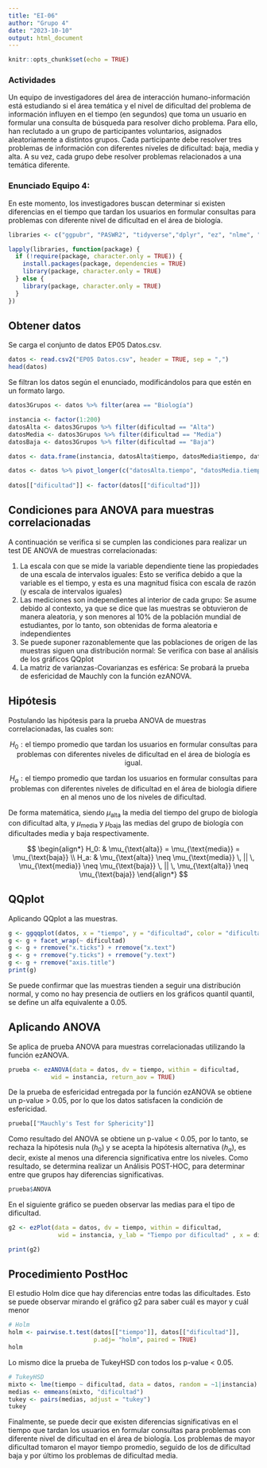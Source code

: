 ```yaml
---
title: "EI-06"
author: "Grupo 4"
date: "2023-10-10"
output: html_document
---
```


```r
knitr::opts_chunk$set(echo = TRUE)
```


### Actividades
Un equipo de investigadores del área de interacción humano-información está estudiando si el área temática y el nivel de dificultad del problema de información influyen en el tiempo (en segundos) que toma un usuario en formular una consulta de búsqueda para resolver dicho problema. Para ello, han reclutado a un grupo de participantes voluntarios, asignados aleatoriamente a distintos grupos. Cada participante debe resolver tres problemas de información con diferentes niveles de dificultad: baja, media y alta. A su vez, cada grupo debe resolver problemas relacionados a una temática diferente.

### Enunciado Equipo 4:

En este momento, los investigadores buscan determinar si existen diferencias en el tiempo que tardan los usuarios en formular consultas para problemas con diferente nivel de dificultad en el área de biología.

```r
libraries <- c("ggpubr", "PASWR2", "tidyverse","dplyr", "ez", "nlme", "emmeans")

lapply(libraries, function(package) {
  if (!require(package, character.only = TRUE)) {
    install.packages(package, dependencies = TRUE)
    library(package, character.only = TRUE)
  } else {
    library(package, character.only = TRUE)
  }
})

```


## Obtener datos

Se carga el conjunto de datos EP05 Datos.csv.

```r
datos <- read.csv2("EP05 Datos.csv", header = TRUE, sep = ",")
head(datos)
```

Se filtran los datos según el enunciado, modificándolos para que estén en un formato largo.

```r

datos3Grupos <- datos %>% filter(area == "Biología")

instancia <- factor(1:200)
datosAlta <- datos3Grupos %>% filter(dificultad == "Alta")
datosMedia <- datos3Grupos %>% filter(dificultad == "Media")
datosBaja <- datos3Grupos %>% filter(dificultad == "Baja")

datos <- data.frame(instancia, datosAlta$tiempo, datosMedia$tiempo, datosBaja$tiempo)

datos <- datos %>% pivot_longer(c("datosAlta.tiempo", "datosMedia.tiempo", "datosBaja.tiempo"), names_to = "dificultad", values_to = "tiempo")
                               
datos[["dificultad"]] <- factor(datos[["dificultad"]])

```

## Condiciones para ANOVA para muestras correlacionadas

A continuación se verifica si se cumplen las condiciones para realizar un test DE ANOVA de muestras correlacionadas:

1. La escala con que se mide la variable dependiente tiene las propiedades de una escala de intervalos iguales: Esto se verifica debido a que la variable es el tiempo, y esta es una magnitud física con escala de razón (y escala de intervalos iguales)
2. Las mediciones son independientes al interior de cada grupo: Se asume debido al contexto, ya que se dice que las muestras se obtuvieron de manera aleatoria, y son menores al 10% de la población mundial de estudiantes, por lo tanto, son obtenidas de forma aleatoria e independientes
3. Se puede suponer razonablemente que las poblaciones de origen de las muestras siguen una distribución normal: Se verifica con base al análisis de los gráficos QQplot
4. La matriz de varianzas-Covarianzas es esférica: Se probará la prueba de esfericidad de Mauchly con la función ezANOVA.


## Hipótesis

Postulando las hipótesis para la prueba ANOVA de muestras correlacionadas, las cuales son:

$$
H_0 : \text{el tiempo promedio que tardan los usuarios en formular consultas para problemas con diferentes niveles de dificultad en el área de biología es igual.}
$$

$$
H_a: \text{el tiempo promedio que tardan los usuarios en formular consultas para problemas con diferentes niveles de dificultad en el área de biología difiere en al menos uno de los niveles de dificultad.}
$$

De forma matemática, siendo $\mu_{\text{alta}}$ la media del tiempo del grupo de biología con dificultad alta, y $\mu_{\text{media}}$ y $\mu_{\text{baja}}$ las medias del grupo de biología con dificultades media y baja respectivamente.

$$
\begin{align*}
H_0: & \mu_{\text{alta}} = \mu_{\text{media}} = \mu_{\text{baja}} \\
H_a: & \mu_{\text{alta}} \neq \mu_{\text{media}} \, || \, \mu_{\text{media}} \neq \mu_{\text{baja}} \, || \, \mu_{\text{alta}} \neq \mu_{\text{baja}}
\end{align*}
$$

## QQplot

Aplicando QQplot a las muestras.

```r
g <- ggqqplot(datos, x = "tiempo", y = "dificultad", color = "dificultad")
g <- g + facet_wrap(~ dificultad)
g <- g + rremove("x.ticks") + rremove("x.text")
g <- g + rremove("y.ticks") + rremove("y.text")
g <- g + rremove("axis.title")
print(g)
```

Se puede confirmar que las muestras tienden a seguir una distribución normal, y como no hay presencia de outliers en los gráficos quantil quantil, se define un alfa equivalente a 0.05.

## Aplicando ANOVA

Se aplica de prueba ANOVA para muestras correlacionadas utilizando la función ezANOVA.

```r

prueba <- ezANOVA(data = datos, dv = tiempo, within = dificultad,
			wid = instancia, return_aov = TRUE)
```

De la prueba de esfericidad entregada por la función ezANOVA se obtiene un p-value > 0.05, por lo que los datos satisfacen la condición de esfericidad. 

```r
prueba[["Mauchly's Test for Sphericity"]]
```


Como resultado del ANOVA se obtiene un p-value < 0.05, por lo tanto, se rechaza la hipótesis nula ($h_0$) y se acepta la hipótesis alternativa ($h_a$), es decir, existe al menos una diferencia significativa entre los niveles. Como resultado, se determina realizar un Análisis POST-HOC, para determinar entre que grupos hay diferencias significativas.

```r
prueba$ANOVA
```

En el siguiente gráfico se pueden observar las medias para el tipo de dificultad.

```r
g2 <- ezPlot(data = datos, dv = tiempo, within = dificultad,
              wid = instancia, y_lab = "Tiempo por dificultad" , x = dificultad)

print(g2)
```


## Procedimiento PostHoc 

El estudio Holm dice que hay diferencias entre todas las dificultades. Esto se puede observar mirando el gráfico g2 para saber cuál es mayor y cuál menor

```r
# Holm
holm <- pairwise.t.test(datos[["tiempo"]], datos[["dificultad"]],
                        p.adj= "holm", paired = TRUE)
holm
```

Lo mismo dice la prueba de TukeyHSD con todos los p-value < 0.05.

```r
# TukeyHSD
mixto <- lme(tiempo ~ dificultad, data = datos, random = ~1|instancia)
medias <- emmeans(mixto, "dificultad")
tukey <- pairs(medias, adjust = "tukey")
tukey
```

Finalmente, se puede decir que existen diferencias significativas en el tiempo que tardan los usuarios en formular consultas para problemas con diferente nivel de dificultad en el área de biología. Los problemas de mayor dificultad tomaron el mayor tiempo promedio, seguido de los de dificultad baja y por último los problemas de dificultad media.

